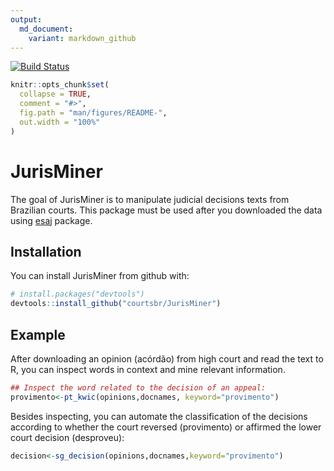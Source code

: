 ```yaml
---
output:
  md_document:
    variant: markdown_github
---
```


[![Build Status](https://travis-ci.org/courtsbr/JurisMiner.svg?branch=master)](https://travis-ci.org/courtsbr/JurisMiner)

```r
knitr::opts_chunk$set(
  collapse = TRUE,
  comment = "#>",
  fig.path = "man/figures/README-",
  out.width = "100%"
)
```
# JurisMiner

The goal of JurisMiner is to manipulate judicial decisions texts from Brazilian courts. This package must be used after you downloaded the data using [esaj](https://github.com/courtsbr/esaj) package.

## Installation

You can install JurisMiner from github with:

```r
# install.packages("devtools")
devtools::install_github("courtsbr/JurisMiner")
```

## Example

After downloading an opinion (acórdão) from high court and read the text to R, you can inspect words in context and mine relevant information. 

```r
## Inspect the word related to the decision of an appeal:
provimento<-pt_kwic(opinions,docnames, keyword="provimento")
```

Besides inspecting, you can automate the classification of the decisions according to whether the court reversed (provimento) or affirmed the lower court decision (desproveu):

```r
decision<-sg_decision(opinions,docnames,keyword="provimento")
```



